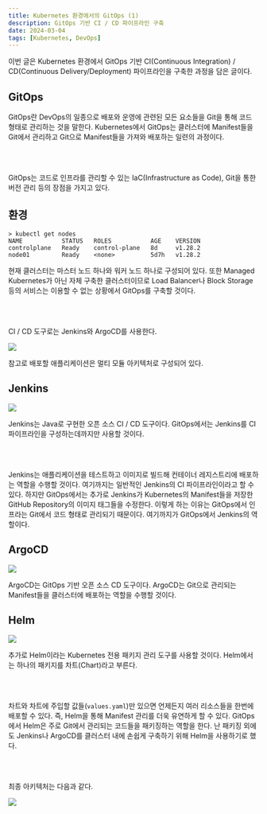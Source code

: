 ```yaml
---
title: Kubernetes 환경에서의 GitOps (1)
description: GitOps 기반 CI / CD 파이프라인 구축
date: 2024-03-04
tags: [Kubernetes, DevOps]
---
```


이번 글은 Kubernetes 환경에서 GitOps 기반 CI(Continuous Integration) / CD(Continuous Delivery/Deployment) 파이프라인을 구축한 과정을 담은 글이다.

## GitOps

GitOps란 DevOps의 일종으로 배포와 운영에 관련된 모든 요소들을 Git을 통해 코드 형태로 관리하는 것을 말한다.
Kubernetes에서 GitOps는 클러스터에 Manifest들을 Git에서 관리하고 Git으로 Manifest들을 가져와 배포하는 일련의 과정이다.

<br/><br/>

GitOps는 코드로 인프라를 관리할 수 있는 IaC(Infrastructure as Code), Git을 통한 버전 관리 등의 장점을 가지고 있다.

## 환경

```console
> kubectl get nodes
NAME           STATUS   ROLES           AGE    VERSION
controlplane   Ready    control-plane   8d     v1.28.2
node01         Ready    <none>          5d7h   v1.28.2
```

현재 클러스터는 마스터 노드 하나와 워커 노드 하나로 구성되어 있다.
또한 Managed Kubernetes가 아닌 자체 구축한 클러스터이므로 Load Balancer나 Block Storage 등의 서비스는 이용할 수 없는 상황에서 GitOps를 구축할 것이다.

<br/><br/>

CI / CD 도구로는 Jenkins와 ArgoCD를 사용한다.

![](3.png)

참고로 배포할 애플리케이션은 멀티 모듈 아키텍처로 구성되어 있다.

## Jenkins

![](1.png)

Jenkins는 Java로 구현한 오픈 소스 CI / CD 도구이다.
GitOps에서는 Jenkins를 CI 파이프라인을 구성하는데까지만 사용할 것이다.

<br/><br/>

Jenkins는 애플리케이션을 테스트하고 이미지로 빌드해 컨테이너 레지스트리에 배포하는 역할을 수행할 것이다.
여기까지는 일반적인 Jenkins의 CI 파이프라인이라고 할 수 있다.
하지만 GitOps에서는 추가로 Jenkins가 Kubernetes의 Manifest들을 저장한 GitHub Repository의 이미지 태그들을 수정한다.
이렇게 하는 이유는 GitOps에서 인프라는 Git에서 코드 형태로 관리되기 때문이다.
여기까지가 GitOps에서 Jenkins의 역할이다.

## ArgoCD

![](2.png)

ArgoCD는 GitOps 기반 오픈 소스 CD 도구이다.
ArgoCD는 Git으로 관리되는 Manifest들을 클러스터에 배포하는 역할을 수행할 것이다.

## Helm

![](4.svg)

추가로 Helm이라는 Kubernetes 전용 패키지 관리 도구를 사용할 것이다.
Helm에서는 하나의 패키지를 차트(Chart)라고 부른다.

<br/><br/>

차트와 차트에 주입할 값들(`values.yaml`)만 있으면 언제든지 여러 리소스들을 한번에 배포할 수 있다.
즉, Helm을 통해 Manifest 관리를 더욱 유연하게 할 수 있다.
GitOps에서 Helm은 주로 Git에서 관리되는 코드들을 패키징하는 역할을 한다.
난 패키징 외에도 Jenkins나 ArgoCD를 클러스터 내에 손쉽게 구축하기 위해 Helm을 사용하기로 했다.

<br/><br/>

최종 아키텍처는 다음과 같다.

![](5.png)

